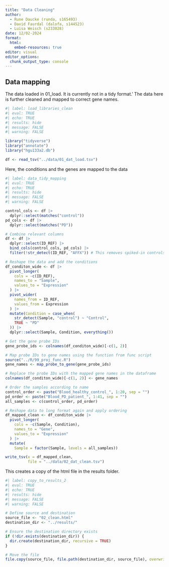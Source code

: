 ```yaml
---
title: "Data Cleaning"
author: 
  - Rune Daucke (runda, s165493)
  - David Faurdal (dalofa, s144523)
  - Luisa Weisch (s233028)
date: 12/02-2024
format:
  html:
    embed-resources: true
editor: visual
editor_options: 
  chunk_output_type: console
---
```


## Data mapping

The data loaded in 01_load. It is currently not in a tidy format.' The data here is further cleaned and mapped to correct gene names.

```r
#| label: load_libraries_clean
#| eval: TRUE
#| echo: TRUE
#| results: hide
#| message: FALSE
#| warning: FALSE

library("tidyverse")
library("annotate")
library("hgu133a2.db")

df <- read_tsv("../data/01_dat_load.tsv")
```

Here, the conditions and the genes are mapped to the data

```r
#| label: data_tidy_mapping
#| eval: TRUE
#| echo: TRUE
#| results: hide
#| message: FALSE
#| warning: FALSE

control_cols <- df |> 
  dplyr::select(matches("control"))
pd_cols <- df |> 
  dplyr::select(matches("PD"))

# Combine relevant columns
df <- df |> 
  dplyr::select(ID_REF) |>   
  bind_cols(control_cols, pd_cols) |> 
  filter(!str_detect(ID_REF, "AFFX")) # This removes spiked-in controls

# Reshape the data and add the conditions
df_conditon_wide <- df |> 
  pivot_longer(
    cols = -c(ID_REF),
    names_to = "Sample",
    values_to = "Expression"
  ) |> 
  pivot_wider(
    names_from = ID_REF,
    values_from = Expression
  ) |> 
  mutate(Condition = case_when(
    str_detect(Sample, "control") ~ "Control",
    TRUE ~ "PD"
  )) |> 
  dplyr::select(Sample, Condition, everything())

# Get the gene probe IDs
gene_probe_ids <- colnames(df_conditon_wide)[-c(1, 2)]

# Map probe IDs to gene names using the function from func script
source("../R/99_proj_func.R") 
gene_names <- map_probe_to_gene(gene_probe_ids)

# Replace the probe IDs with the mapped gene names in the dataframe
colnames(df_conditon_wide)[-c(1, 2)] <- gene_names

# Order the samples according to name
control_order <- paste("Blood_healthy_control_", 1:20, sep = "")
pd_order <- paste("Blood_PD_patient_", 1:41, sep = "")
all_samples <- c(control_order, pd_order)

# Reshape data to long format again and apply ordering
df_mapped_clean <- df_conditon_wide |> 
  pivot_longer(
    cols = -c(Sample, Condition),
    names_to = "Gene",
    values_to = "Expression"
  ) |> 
  mutate(
    Sample = factor(Sample, levels = all_samples))

write_tsv(x = df_mapped_clean,
          file = "../data/02_dat_clean.tsv")
```

This creates a copy of the html file in the results folder.

```r
#| label: copy_to_results_2
#| eval: TRUE
#| echo: TRUE
#| results: hide
#| message: FALSE
#| warning: FALSE

# Define source and destination
source_file <- "02_clean.html"
destination_dir <- "../results/"

# Ensure the destination directory exists
if (!dir.exists(destination_dir)) {
  dir.create(destination_dir, recursive = TRUE)
}

# Move the file
file.copy(source_file, file.path(destination_dir, source_file), overwrite = TRUE)
```
